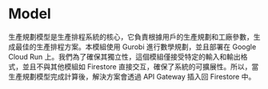 # Model

生產規劃模型是生產排程系統的核心，它負責根據用戶的生產規劃和工廠參數，生成最佳的生產排程方案。本模組使用 Gurobi 進行數學規劃，並且部署在 Google Cloud Run 上。我們為了確保其獨立性，這個模組僅接受特定的輸入和輸出格式，並且不與其他模組如 Firestore 直接交互，確保了系統的可擴展性。所以，當生產規劃模型完成計算後，解決方案會透過 API Gateway 插入回 Firestore 中。